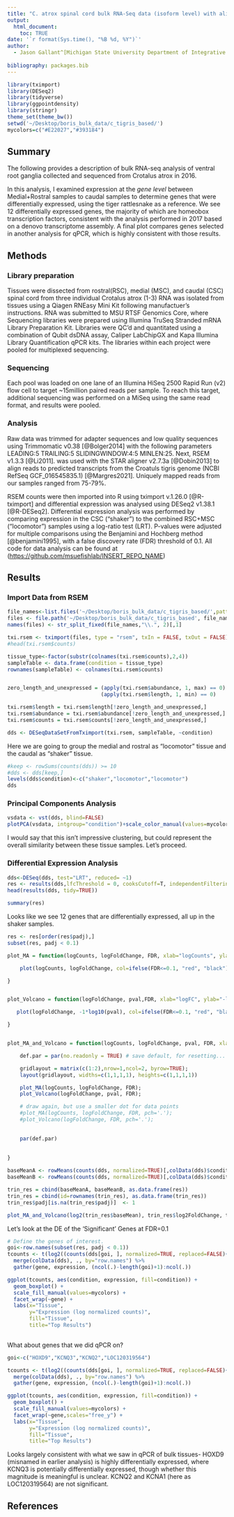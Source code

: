 ```yaml
---
title: "C. atrox spinal cord bulk RNA-Seq data (isoform level) with alignment to C. tigris genome"
output: 
  html_document:
    toc: TRUE
date: '`r format(Sys.time(), "%B %d, %Y")`'
author:
  - Jason Gallant^[Michigan State University Department of Integrative Biology, jgallant@msu.edu]
  
bibliography: packages.bib
---
```


```r
library(tximport)
library(DESeq2)
library(tidyverse)
library(ggpointdensity)
library(stringr)
theme_set(theme_bw())
setwd('~/Desktop/boris_bulk_data/c_tigris_based/')
mycolors=c("#E22027","#393184")
```
## Summary
  The following provides a description of bulk RNA-seq analysis of ventral root ganglia collected and sequenced from Crotalus atrox in 2016.  
  
In this analysis, I examined expression at the *gene level* between Medial+Rostral samples to caudal samples to determine genes that were differentially expressed, using the tiger rattlesnake as a reference.  We see 12 differentially expressed genes, the majority of which are homeobox transcription factors, consistent with the analysis performed in 2017 based on a denovo transcriptome assembly.  A final plot compares genes selected in another analysis for qPCR, which is highly consistent with those results.

## Methods

### Library preparation

Tissues were dissected from rostral(RSC), medial (MSC), and caudal (CSC) spinal cord from three individual Crotalus atrox (1-3) RNA was isolated from tissues using a Qiagen RNEasy Mini Kit following manufactuer's instructions. RNA was submitted to MSU RTSF Genomics Core, where Sequencing libraries were prepared using Illumina TruSeq Stranded mRNA Library Preparation Kit. Libraries were QC'd and quantitated using a combination of Qubit dsDNA assay, Caliper LabChipGX and Kapa Illumina Library Quantification qPCR kits. The libraries within each project were pooled for multiplexed sequencing.

### Sequencing

Each pool was loaded on one lane of an Illumina HiSeq 2500 Rapid Run (v2) flow cell to target \~15million paired reads per sample. To reach this target, additional sequencing was performed on a MiSeq using the same read format, and results were pooled.

### Analysis

Raw data was trimmed for adapter sequences and low quality sequences using Trimmomatic v0.38 [@Bolger2014] with the following parameters LEADING:5 TRAILING:5 SLIDINGWINDOW:4:5 MINLEN:25. Next, RSEM v1.3.3 [@Li2011]. was used with the STAR aligner v2.7.3a [@Dobin2013] to align reads to predicted transcripts from the Croatuls tigris genome (NCBI RefSeq GCF_016545835.1) [@Margres2021]. Uniquely mapped reads from our samples ranged from 75-79%.

RSEM counts were then imported into R using tximport v.1.26.0 [@R-tximport] and differential expression was analysed using DESeq2 v1.38.1 [@R-DESeq2]. Differential expression analysis was performed by comparing expression in the CSC ("shaker") to the combined RSC+MSC ("locomotor") samples using a log-ratio test (LRT). P-values were adjusted for multiple comparisons using the Benjamini and Hochberg method [@benjamini1995], with a false discovery rate (FDR) threshold of 0.1. All code for data analysis can be found at (<https://github.com/msuefishlab/INSERT_REPO_NAME>)

## Results

### Import Data from RSEM

```r
file_names<-list.files('~/Desktop/boris_bulk_data/c_tigris_based/',pattern="\\genes.results$")
files <- file.path('~/Desktop/boris_bulk_data/c_tigris_based', file_names)
names(files) <- str_split_fixed(file_names,"\\.", 2)[,1]

txi.rsem <- tximport(files, type = "rsem", txIn = FALSE, txOut = FALSE)
#head(txi.rsem$counts)
```

```r
tissue_type<-factor(substr(colnames(txi.rsem$counts),2,4))
sampleTable <- data.frame(condition = tissue_type)
rownames(sampleTable) <- colnames(txi.rsem$counts)


zero_length_and_unexpressed = (apply(txi.rsem$abundance, 1, max) == 0) &
                              (apply(txi.rsem$length, 1, min) == 0)

txi.rsem$length = txi.rsem$length[!zero_length_and_unexpressed,]
txi.rsem$abundance = txi.rsem$abundance[!zero_length_and_unexpressed,]
txi.rsem$counts = txi.rsem$counts[!zero_length_and_unexpressed,]

dds <- DESeqDataSetFromTximport(txi.rsem, sampleTable, ~condition)
```

Here we are going to group the medial and rostral as "locomotor" tissue and the caudal as "shaker" tissue.

```r
#keep <- rowSums(counts(dds)) >= 10
#dds <- dds[keep,]
levels(dds$condition)<-c("shaker","locomotor","locomotor")
dds
```

### Principal Components Analysis

```r
vsdata <- vst(dds, blind=FALSE)
plotPCA(vsdata, intgroup="condition")+scale_color_manual(values=mycolors)
```

I would say that this isn't impressive clustering, but could represent the overall similarity between these tissue samples. Let's proceed.

### Differential Expression Analysis

```r
dds<-DESeq(dds, test="LRT", reduced= ~1)
res <- results(dds,lfcThreshold = 0, cooksCutoff=T, independentFiltering = T)
head(results(dds, tidy=TRUE))
```

```r
summary(res)
```

Looks like we see 12 genes that are differentially expressed, all up in the shaker samples.

```r
res <- res[order(res$padj),]
subset(res, padj < 0.1)
```

```r
plot_MA = function(logCounts, logFoldChange, FDR, xlab="logCounts", ylab="logFC", title="MA plot", pch=20) {

    plot(logCounts, logFoldChange, col=ifelse(FDR<=0.1, "red", "black"), xlab=xlab, ylab=ylab, main=title, pch=pch);

}


plot_Volcano = function(logFoldChange, pval,FDR, xlab="logFC", ylab="-log10(p-value)", title="Volcano plot", pch=20) {

   plot(logFoldChange, -1*log10(pval), col=ifelse(FDR<=0.1, "red", "black"), xlab=xlab, ylab=ylab, main=title, pch=pch);

}


plot_MA_and_Volcano = function(logCounts, logFoldChange, pval, FDR, xlab="logCounts", ylab="logFC", title="MA plot") {

    def.par = par(no.readonly = TRUE) # save default, for resetting...

    gridlayout = matrix(c(1:2),nrow=1,ncol=2, byrow=TRUE);
    layout(gridlayout, widths=c(1,1,1,1), heights=c(1,1,1,1)) 

    plot_MA(logCounts, logFoldChange, FDR);
    plot_Volcano(logFoldChange, pval, FDR);

    # draw again, but use a smaller dot for data points
    #plot_MA(logCounts, logFoldChange, FDR, pch='.');
    #plot_Volcano(logFoldChange, FDR, pch='.');
    

    par(def.par)   
        
    
}

baseMeanA <- rowMeans(counts(dds, normalized=TRUE)[,colData(dds)$condition == "shaker"])
baseMeanB <- rowMeans(counts(dds, normalized=TRUE)[,colData(dds)$condition == "locomotor"])

trin_res = cbind(baseMeanA, baseMeanB, as.data.frame(res))
trin_res = cbind(id=rownames(trin_res), as.data.frame(trin_res))
trin_res$padj[is.na(trin_res$padj)]  <- 1

plot_MA_and_Volcano(log2(trin_res$baseMean), trin_res$log2FoldChange, trin_res$pvalue,trin_res$padj, 0.1)
```

Let's look at the DE of the 'Significant' Genes at FDR=0.1

```r
# Define the genes of interest.
goi<-row.names(subset(res, padj < 0.1))
tcounts <- t(log2((counts(dds[goi, ], normalized=TRUE, replaced=FALSE)+.5))) %>%
  merge(colData(dds), ., by="row.names") %>%
  gather(gene, expression, (ncol(.)-length(goi)+1):ncol(.))

ggplot(tcounts, aes(condition, expression, fill=condition)) + 
  geom_boxplot() + 
  scale_fill_manual(values=mycolors) +
  facet_wrap(~gene) + 
  labs(x="Tissue", 
       y="Expression (log normalized counts)", 
       fill="Tissue", 
       title="Top Results")
  
```

What about genes that we did qPCR on?

```r
goi<-c("HOXD9","KCNQ3","KCNQ2","LOC120319564")

tcounts <- t(log2((counts(dds[goi, ], normalized=TRUE, replaced=FALSE)+.5))) %>%
  merge(colData(dds), ., by="row.names") %>%
  gather(gene, expression, (ncol(.)-length(goi)+1):ncol(.))

ggplot(tcounts, aes(condition, expression, fill=condition)) + 
  geom_boxplot() + 
  scale_fill_manual(values=mycolors) +
  facet_wrap(~gene,scales="free_y") +
  labs(x="Tissue", 
       y="Expression (log normalized counts)", 
       fill="Tissue", 
       title="Top Results")

```

Looks largely consistent with what we saw in qPCR of bulk tissues- HOXD9 (misnamed in earlier analysis) is highly differentially expressed, where KCNQ3 is potentially differentially expressed, though whether this magnitude is meaningful is unclear. KCNQ2 and KCNA1 (here as LOC120319564) are not significant.

## References
